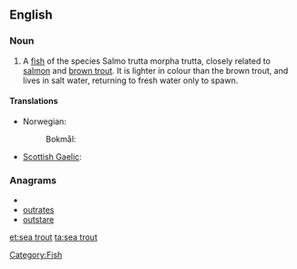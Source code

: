 ==English==

===Noun===
{{en-noun}}
# A [[fish]] of the species Salmo trutta morpha trutta, closely related to [[salmon]] and [[brown trout]].  It is lighter in colour than the brown trout, and lives in salt water, returning to fresh water only to spawn.

====Translations====
{{trans-top}}
* Norwegian: {{t-|no|sjøaure}}
*: Bokmål: {{t|no|sjøørret}}
{{trans-mid}}
* [[Scottish Gaelic]]: {{t|gd|gealag|f}}
{{trans-bottom}}


===Anagrams===
* {{alphagram|aeorsttu}}
* [[outrates#English|outrates]]
* [[outstare#English|outstare]]

[[Category:Fish]]

[[et:sea trout]]
[[ta:sea trout]]